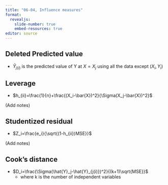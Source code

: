 ```yaml
---
title: "06-04, Influence measures"
format: 
  revealjs:
    slide-number: true
    embed-resources: true
editor: source
---
```


## Deleted Predicted value

-   $\hat{Y}_{j(i)}$ is the predicted value of Y at $X = X_j$ using all the data except $(X_i,Y_i)$

## Leverage

-   $h_{ii}=\frac{1}{n}+\frac{(X_i-\bar{X})^2}{\Sigma(X_j-\bar{X})^2}$

:::notes
(Add notes)
:::

## Studentized residual

-   $Z_i=\frac{e_i}{\sqrt{(1-h_{ii})MSE}}$

:::notes
(Add notes)
:::

## Cook's distance

-   $D_i=\frac{\Sigma(\hat{Y}_j-\hat{Y}_{j(i)})^2}{(k+1)\sqrt{MSE}}$
    -   where k is the number of independent variables
